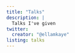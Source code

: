 ```yaml
---
title: "Talks"
description: |
  Talks I've given
twitter:
  creator: "@ellamkaye"
listing: talks
---
```


